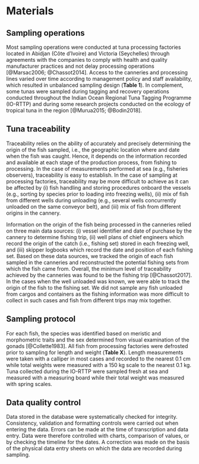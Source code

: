 
# Materials

## Sampling operations

Most sampling operations were conducted at tuna processing factories located in Abidjan (Côte d'Ivoire) and Victoria (Seychelles) through agreements with the companies to comply with health and quality manufacturer practices and not delay processing operations [@Marsac2006; @Chassot2014]. Access to the canneries and processing lines varied over time according to management policy and staff availability, which resulted in unbalanced sampling design (**Table 1**). In complement, some tunas were sampled during tagging and recovery operations conducted throughout the Indian Ocean Regional Tuna Tagging Programme (IO-RTTP) and during some research projects conducted on the ecology of tropical tuna in the region [@Murua2015; @Bodin2018].

## Tuna traceability

Traceability relies on the ability of accurately and precisely determining the origin of the fish sampled, i.e., the geographic location where and date when the fish was caught. Hence, it depends on the information recorded and available at each stage of the production process, from fishing to processing. In the case of measurements performed at sea (e.g., fisheries observers), traceability is easy to establish. In the case of sampling at processing factories, traceability may be more difficult to achieve as it can be affected by (i) fish handling and storing procedures onboard the vessels (e.g., sorting by species prior to loading into freezing wells), (ii) mix of fish from different wells during unloading (e.g., several wells concurrently unloaded on the same conveyor belt), and (iii) mix of fish from different origins in the cannery.

Information on the origin of the fish being processed in the canneries relied on three main data sources: (i) vessel identifier and date of purchase by the cannery to determine fishing trip, (ii) well plans of chief engineers which record the origin of the catch (i.e., fishing set) stored in each freezing well, and (iii) skipper logbooks which record the date and position of each fishing set. Based on these data sources, we tracked the origin of each fish sampled in the canneries and reconstructed the potential fishing sets from which the fish came from. Overall, the minimum level of traceability achieved by the canneries was found to be the fishing trip [@Chassot2017]. In the cases when the well unloaded was known, we were able to track the origin of the fish to the fishing set. We did not sample any fish unloaded from cargos and containers as the fishing information was more difficult to collect in such cases and fish from different trips may mix together.

## Sampling protocol

For each fish, the species was identified based on meristic and morphometric traits and the sex determined from visual examination of the gonads [@Collette1983]. All fish from processing factories were defrosted prior to sampling for length and weight (**Table X**). Length measurements were taken with a calliper in most cases and recorded to the nearest 0.1 cm while total weights were measured with a 150 kg scale to the nearest 0.1 kg. Tuna collected during the IO-RTTP were sampled fresh at sea and measured with a measuring board while their total weight was measured with spring scales.

## Data quality control

Data stored in the database were systematically checked for integrity. Consistency, validation and formatting controls were carried out when entering the data. Errors can be made at the time of transcription and data entry. Data were therefore controlled with charts, comparison of values, or by checking the timeline for the dates. A correction was made on the basis of the physical data entry sheets on which the data are recorded during sampling.

